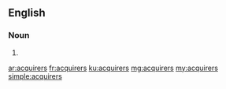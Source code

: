 ==English==

===Noun===
{{head|en|noun plural form}}

# {{plural of|acquirer|lang=en}}

[[ar:acquirers]]
[[fr:acquirers]]
[[ku:acquirers]]
[[mg:acquirers]]
[[my:acquirers]]
[[simple:acquirers]]